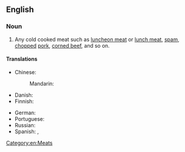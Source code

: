 ==English==

===Noun===
{{en-noun|~}}

# Any cold cooked meat such as [[luncheon meat]] or [[lunch meat]], [[spam]], [[chopped]] [[pork]], [[corned beef]], and so on.

====Translations====
{{trans-top|cold cooked meat}}
* Chinese:
*: Mandarin: {{t-needed|cmn}}
* Danish: {{t-needed|da}}
* Finnish: {{t|fi|[[kylmä]] [[liha]]}}
{{trans-mid}}
* German: {{t|de|Wurstwaren|f-p}}
* Portuguese: {{t-needed|pt}}
* Russian: {{t+|ru|нарезка}}
* Spanish: {{t+|es|embutido|m}}, {{t+|es|fiambre|m}}
{{trans-bottom}}

[[Category:en:Meats]]